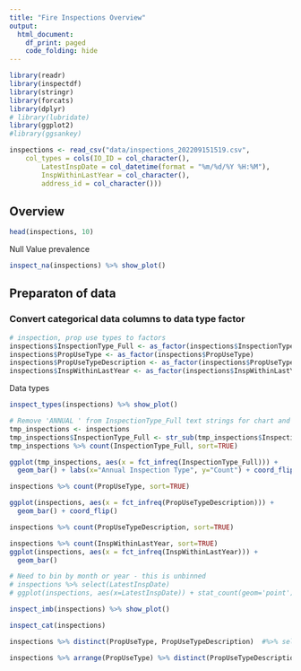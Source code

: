 ```yaml
---
title: "Fire Inspections Overview"
output:
  html_document:
    df_print: paged
    code_folding: hide
---
```




```r
library(readr)
library(inspectdf)
library(stringr)
library(forcats)
library(dplyr)
# library(lubridate)
library(ggplot2)
#library(ggsankey)

```


```r
inspections <- read_csv("data/inspections_202209151519.csv", 
    col_types = cols(IO_ID = col_character(), 
        LatestInspDate = col_datetime(format = "%m/%d/%Y %H:%M"), 
        InspWithinLastYear = col_character(),
        address_id = col_character()))
```


## Overview
```r
head(inspections, 10)
```



Null Value prevalence
```r
inspect_na(inspections) %>% show_plot()
```

## Preparaton of data

### Convert categorical data columns to data type factor

```r
# inspection, prop use types to factors
inspections$InspectionType_Full <- as_factor(inspections$InspectionType_Full)
inspections$PropUseType <- as_factor(inspections$PropUseType)
inspections$PropUseTypeDescription <- as_factor(inspections$PropUseTypeDescription)
inspections$InspWithinLastYear <- as_factor(inspections$InspWithinLastYear)
```

Data types
```r
inspect_types(inspections) %>% show_plot()
```


```r
# Remove 'ANNUAL ' from InspectionType_Full text strings for chart and plot
tmp_inspections <- inspections
tmp_inspections$InspectionType_Full <- str_sub(tmp_inspections$InspectionType_Full, 8, -1)
tmp_inspections %>% count(InspectionType_Full, sort=TRUE)

```


```r
ggplot(tmp_inspections, aes(x = fct_infreq(InspectionType_Full))) + 
  geom_bar() + labs(x="Annual Inspection Type", y="Count") + coord_flip()
```



```r
inspections %>% count(PropUseType, sort=TRUE)


```


```r
ggplot(inspections, aes(x = fct_infreq(PropUseTypeDescription))) + 
  geom_bar() + coord_flip()
```



```r
inspections %>% count(PropUseTypeDescription, sort=TRUE)
```

```r
inspections %>% count(InspWithinLastYear, sort=TRUE)
ggplot(inspections, aes(x = fct_infreq(InspWithinLastYear))) + 
  geom_bar()
```


```r
# Need to bin by month or year - this is unbinned
# inspections %>% select(LatestInspDate)
# ggplot(inspections, aes(x=LatestInspDate)) + stat_count(geom='point')
```



```r
inspect_imb(inspections) %>% show_plot()
```


```r
inspect_cat(inspections)
```


```r
inspections %>% distinct(PropUseType, PropUseTypeDescription)  #%>% select(PropUseType, PropUseTypeDescription)
```


```r
inspections %>% arrange(PropUseType) %>% distinct(PropUseTypeDescription) %>% arrange(.by_group = TRUE)
```


```r



```

